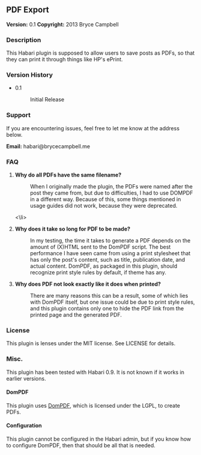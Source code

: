 ==PDF Export==

'''Version:''' 0.1
'''Copyright:''' 2013 Bryce Campbell

===Description===

This Habari plugin is supposed to allow users to save posts as PDFs, so that they can print it through things like HP's ePrint.

===Version History===

<ul>
<li>
<dl>
<dt style=font-weight:bold">0.1</dt><dd>Initial Release</dd>
</dl>
</li>
</ul>

===Support===

If you are encountering issues, feel free to let me know at the address below.

'''Email:''' habari@brycecampbell.me

===FAQ===

<ol>
<li>
<dl>
<dt style="font-weight:bold">Why do all PDFs have the same filename?</dt><dd>When I originally made the plugin, the PDFs were named after the post they came from, but due to difficulties, I had to use DOMPDF in a different way. Because of this, some things mentioned in usage guides did not work, because they were deprecated.</dd>
</dl>
<\li>
<li>
<dl>
<dt style="font-weight:bold">Why does it take so long for PDF to be made?</dt><dd>In my testing, the time it takes to generate a PDF depends on the amount of (X)HTML sent to the DomPDF script. The best performance I have seen came from using a print stylesheet that has only the post's content, such as title, publication date, and actual content. DomPDF, as packaged in this plugin, should recognize print style rules by default, if theme has any.</dd>
</dl>
</li>
<li>
<dl>
<dt style="font-weight:bold">Why does PDF not look exactly like it does when printed?</dt><dd>There are many reasons this can be a result, some of which lies with DomPDF itself, but one issue could be due to print style rules, and this plugin contains only one to hide the PDF link from the printed page and the generated PDF.
</dl>
</li>
</ol>

===License===

This plugin is lenses under the MIT license. See LICENSE for details.

===Misc.===

This plugin has been tested with Habari 0.9. It is not known if it works in earlier versions.

====DomPDF====

This plugin uses [https://github.com/dompdf/dompdf DomPDF], which is licensed under the LGPL, to create PDFs.

====Configuration====

This plugin cannot be configured in the Habari admin, but if you know how to configure DomPDF, then that should be all that is needed.
